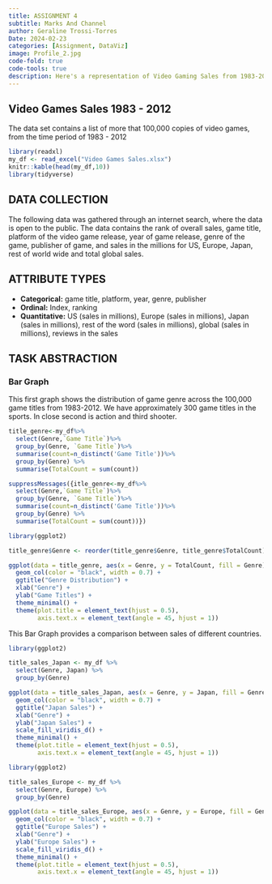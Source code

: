 ```yaml
---
title: ASSIGNMENT 4
subtitle: Marks And Channel
author: Geraline Trossi-Torres
Date: 2024-02-23
categories: [Assignment, DataViz]
image: Profile_2.jpg
code-fold: true
code-tools: true
description: Here's a representation of Video Gaming Sales from 1983-2012
---
```


## Video Games Sales 1983 - 2012

The data set contains a list of more that 100,000 copies of video games, from the time period of 1983 - 2012

```r
library(readxl)
my_df <- read_excel("Video Games Sales.xlsx")
knitr::kable(head(my_df,10))
library(tidyverse)
```

## DATA COLLECTION

The following data was gathered through an internet search, where the data is open to the public. The data contains the rank of overall sales, game title, platform of the video game release, year of game release, genre of the game, publisher of game, and sales in the millions for US, Europe, Japan, rest of world wide and total global sales. 

## ATTRIBUTE TYPES

* **Categorical:** game title, platform, year, genre, publisher
* **Ordinal:** Index, ranking
* **Quantitative:** US (sales in millions), Europe (sales in millions), Japan (sales in millions), rest of the word (sales in millions), global  (sales in millions), reviews in the sales


## TASK ABSTRACTION

### Bar Graph

This first graph shows the distribution of game genre across the 100,000 game titles from 1983-2012. We have approximately 300 game titles in the sports. In close second is action and third shooter.

```r
title_genre<-my_df%>%
  select(Genre,`Game Title`)%>%
  group_by(Genre, `Game Title`)%>%
  summarise(count=n_distinct('Game Title'))%>%
  group_by(Genre) %>%
  summarise(TotalCount = sum(count))

suppressMessages({itle_genre<-my_df%>%
  select(Genre,`Game Title`)%>%
  group_by(Genre, `Game Title`)%>%
  summarise(count=n_distinct('Game Title'))%>%
  group_by(Genre) %>%
  summarise(TotalCount = sum(count))})

library(ggplot2)

title_genre$Genre <- reorder(title_genre$Genre, title_genre$TotalCount)

ggplot(data = title_genre, aes(x = Genre, y = TotalCount, fill = Genre)) +
  geom_col(color = "black", width = 0.7) +
  ggtitle("Genre Distribution") +
  xlab("Genre") +
  ylab("Game Titles") +
  theme_minimal() +
  theme(plot.title = element_text(hjust = 0.5),
        axis.text.x = element_text(angle = 45, hjust = 1))
```

This Bar Graph provides a comparison between sales of different countries. 

```r
library(ggplot2)

title_sales_Japan <- my_df %>%
  select(Genre, Japan) %>%
  group_by(Genre)

ggplot(data = title_sales_Japan, aes(x = Genre, y = Japan, fill = Genre)) +
  geom_col(color = "black", width = 0.7) +
  ggtitle("Japan Sales") +
  xlab("Genre") +
  ylab("Japan Sales") +
  scale_fill_viridis_d() +
  theme_minimal() +
  theme(plot.title = element_text(hjust = 0.5),
        axis.text.x = element_text(angle = 45, hjust = 1))

```

```r
library(ggplot2)

title_sales_Europe <- my_df %>%
  select(Genre, Europe) %>%
  group_by(Genre)

ggplot(data = title_sales_Europe, aes(x = Genre, y = Europe, fill = Genre)) +
  geom_col(color = "black", width = 0.7) +
  ggtitle("Europe Sales") +
  xlab("Genre") +
  ylab("Europe Sales") +
  scale_fill_viridis_d() +
  theme_minimal() +
  theme(plot.title = element_text(hjust = 0.5),
        axis.text.x = element_text(angle = 45, hjust = 1))
```

```r

```
